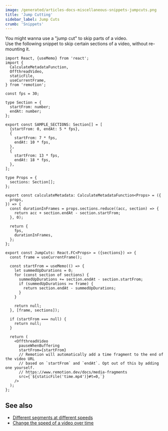 ```yaml
---
image: /generated/articles-docs-miscellaneous-snippets-jumpcuts.png
title: 'Jump Cutting'
sidebar_label: Jump Cuts
crumb: 'Snippets'
---
```


You might wanna use a "jump cut" to skip parts of a video.  
Use the following snippet to skip certain sections of a video, without re-mounting it.

```tsx twoslash
import React, {useMemo} from 'react';
import {
  CalculateMetadataFunction,
  OffthreadVideo,
  staticFile,
  useCurrentFrame,
} from 'remotion';

const fps = 30;

type Section = {
  startFrom: number;
  endAt: number;
};

export const SAMPLE_SECTIONS: Section[] = [
  {startFrom: 0, endAt: 5 * fps},
  {
    startFrom: 7 * fps,
    endAt: 10 * fps,
  },
  {
    startFrom: 13 * fps,
    endAt: 18 * fps,
  },
];

type Props = {
  sections: Section[];
};

export const calculateMetadata: CalculateMetadataFunction<Props> = ({
  props,
}) => {
  const durationInFrames = props.sections.reduce((acc, section) => {
    return acc + section.endAt - section.startFrom;
  }, 0);

  return {
    fps,
    durationInFrames,
  };
};

export const JumpCuts: React.FC<Props> = ({sections}) => {
  const frame = useCurrentFrame();

  const startFrom = useMemo(() => {
    let summedUpDurations = 0;
    for (const section of sections) {
      summedUpDurations += section.endAt - section.startFrom;
      if (summedUpDurations >= frame) {
        return section.endAt - summedUpDurations;
      }
    }

    return null;
  }, [frame, sections]);

  if (startFrom === null) {
    return null;
  }

  return (
    <OffthreadVideo
      pauseWhenBuffering
      startFrom={startFrom}
      // Remotion will automatically add a time fragment to the end of the video URL
      // based on `startFrom` and `endAt`. Opt out of this by adding one yourself.
      // https://www.remotion.dev/docs/media-fragments
      src={`${staticFile('time.mp4')}#t=0,`}
    />
  );
};
```

## See also

- [Different segments at different speeds](/docs/miscellaneous/snippets/different-segments-at-different-speeds)
- [Change the speed of a video over time](/docs/miscellaneous/snippets/accelerated-video)
